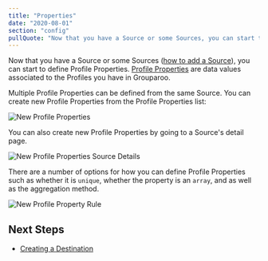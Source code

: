 ```yaml
---
title: "Properties"
date: "2020-08-01"
section: "config"
pullQuote: "Now that you have a Source or some Sources, you can start to define Profile Properties. Profile Properties are data values associated to the Profiles you have in Grouparoo."
---
```


Now that you have a Source or some Sources ([how to add a Source](/docs/guides/create-sources)), you can start to define Profile Properties. [Profile Properties](/docs/guides/product-concepts) are data values associated to the Profiles you have in Grouparoo.

Multiple Profile Properties can be defined from the same Source. You can create new Profile Properties from the Profile Properties list:

<Image
  centered
  source="New Profile Properties"
  alt="New Profile Properties"
  src="docs/guides/new-profile-properties.png"
  width={820}
  height={414}
/>

You can also create new Profile Properties by going to a Source's detail page.

<Image
  centered
  source="New Profile Properties Source Details"
  alt="New Profile Properties Source Details"
  src="docs/guides/new-profile-properties-source-detail.png"
  width={820}
  height={414}
/>

There are a number of options for how you can define Profile Properties such as whether it is `unique`, whether the property is an `array`, and as well as the aggregation method.

<Image
  centered
  source="New Profile Property Rule"
  alt="New Profile Property Rule"
  src="docs/guides/add-profile-property.png"
  width={820}
  height={414}
/>

## Next Steps

- [Creating a Destination](/docs/guides/create-destinations)
